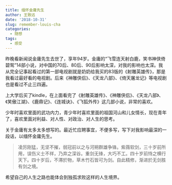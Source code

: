 ```yaml
---
title: 缅怀金庸先生
author: 王致远
date: '2018-10-31'
slug: remember-louis-cha
categories:
  - 随想
tags:
  - 感受
---
```


昨晚看新闻说金庸先生去世了，享年94岁。金庸的“飞雪连天射白鹿，笑书神侠倚碧鸳”14部小说，对中国的70后、80后、90后影响太深，对我的影响也太深。我从完全记事起看过的第一部电视剧就是奶奶给我买的83版的《射雕英雄传》，那是我看过最好看的电视剧。后来《神雕侠侣》、《天龙八部》、《倚天屠龙记》等电视剧也是看过不止三四遍。

上大学后买了kindle，在上面看完了《射雕英雄传》、《神雕侠侣》、《天龙八部》、《笑傲江湖》、《鹿鼎记》、《连城诀》、《飞狐外传》这几部小说，非常的喜欢。

少年时喜欢里面的武功内力，青少年时喜欢里面的祖国河山和儿女情长，现在青年了，喜欢里面对利益、对人性、对政治、对人生的思考。

关于金庸有太多太多想写的。最近忙应聘事宜，不便多写，写下对我影响最深的一段话，以缅怀金庸先生。

> 凌厉刚猛，无坚不摧，弱冠前以之与河朔群雄争锋。紫薇软剑，三十岁前所用，误伤义士不祥，乃弃之深谷。重剑无锋，大巧不工。四十岁前恃之横行天下。四十岁后，不滞於物，草木竹石皆可为剑。自此精修，渐进於无剑胜有剑之境。

希望自己的人生之路也能体会到独孤求败这样的人生境界。

